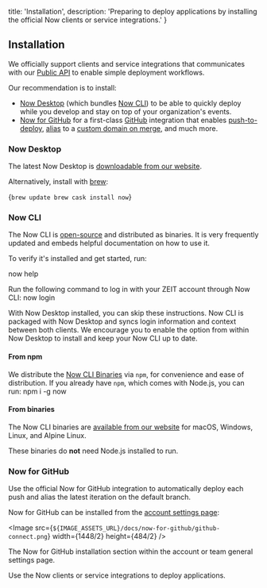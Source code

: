 
  title: 'Installation',
  description: 'Preparing to deploy applications by installing the official Now clients or service integrations.'
}

## Installation

We officially support clients and service integrations that communicates with our [Public API](/api) to enable simple deployment workflows.

Our recommendation is to install:

- [Now Desktop](#now-desktop) (which bundles [Now CLI](#now-cli)) to be able to quickly deploy while you develop and stay on top of your organization's events.
- [Now for GitHub](#now-for-github) for a first-class [GitHub](https://github.com) integration that enables [push-to-deploy](#), [alias](#) to a [custom domain on merge](#), and much more.

### Now Desktop
The latest Now Desktop is [downloadable from our website](/download).

Alternatively, install with [brew](https://brew.sh/):

<TerminalInput>{`brew update
brew cask install now`}</TerminalInput>

### Now CLI
The Now CLI is [open-source](https://github.com/zeit/now-cli) and distributed as binaries. It is very frequently updated and embeds helpful documentation on how to use it.

To verify it's installed and get started, run:

<TerminalInput>now help</TerminalInput>

Run the following command to log in with your ZEIT account through Now CLI:
<TerminalInput>now login</TerminalInput>

<Note>
  With <GenericLink href="#now-desktop">Now Desktop</GenericLink> installed, you can skip these instructions. Now CLI is packaged with Now Desktop and syncs login information and context between both clients. We encourage you to enable the option from within Now Desktop to install and keep your Now CLI up to date.
</Note>

#### From npm
We distribute the [Now CLI Binaries](#from-binaries) via `npm`, for convenience and ease of distribution. If you already have `npm`, which comes with Node.js, you can run:
<TerminalInput>npm i -g now</TerminalInput>

#### From binaries
The Now CLI binaries are [available from our website](/download#now-cli) for macOS, Windows, Linux, and Alpine Linux.

These binaries do **not** need Node.js installed to run.

### Now for GitHub
Use the official Now for GitHub integration to automatically deploy each push and alias the latest iteration on the default branch.

Now for GitHub can be installed from the [account settings page](/account):

<Image
src={`${IMAGE_ASSETS_URL}/docs/now-for-github/github-connect.png`}
width={1448/2}
height={484/2}
/>
<Caption>The Now for GitHub installation section within the account or team general settings page.</Caption>

<Card title="Read Next: Deployment Basics" href="/docs/v2/deployments/basics">Use the Now clients or service integrations to deploy applications.</Card>
